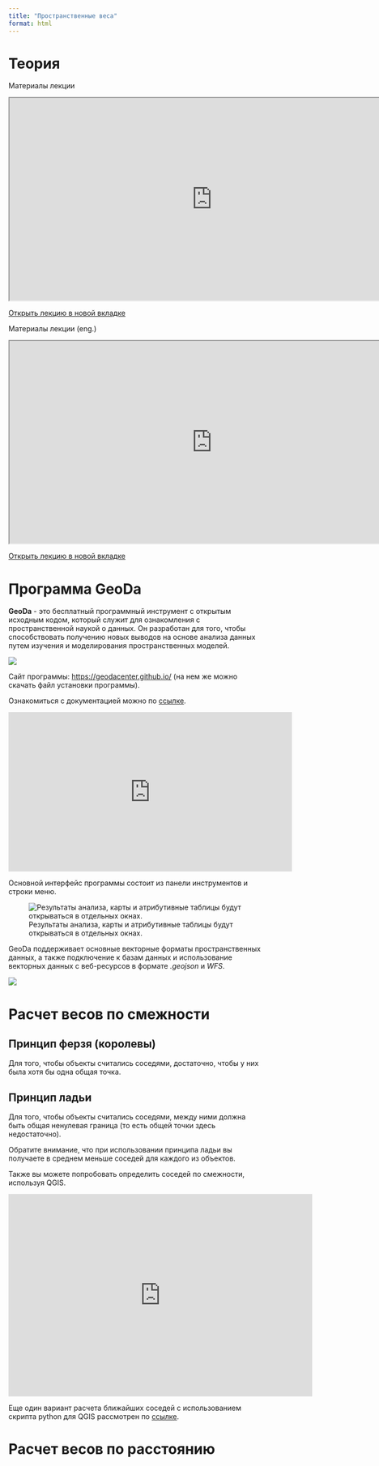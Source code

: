 ```yaml
---
title: "Пространственные веса"
format: html
---
```


# Теория

Материалы лекции

```{=html}
<iframe src="https://baltti.github.io/spatial-weights/" width="800" height="400"></iframe>
```

[Открыть лекцию в новой вкладке](https://baltti.github.io/spatial-weights/){target="_blank"}

Материалы лекции (eng.)

```{=html}
<iframe src="https://baltti.github.io/spatial-weights-eng" width="800" height="400"></iframe>
```

[Открыть лекцию в новой вкладке](https://baltti.github.io/spatial-weights-eng/){target="_blank"}

# Программа GeoDa

**GeoDa** - это бесплатный программный инструмент с открытым исходным кодом, который служит для ознакомления с пространственной наукой о данных. Он разработан для того, чтобы способствовать получению новых выводов на основе анализа данных путем изучения и моделирования пространственных моделей.

![](images/esda.png){fig-align="center"}

Сайт программы: <https://geodacenter.github.io/> (на нем же можно скачать файл установки программы).

::: callout-tip
Ознакомиться с документацией можно по [ссылке](https://geodacenter.github.io/documentation.html).

```{=html}
<iframe width="560" height="315" src="https://www.youtube.com/embed/--8vhhmpgdM?si=l5NZLgepg2xaVY4C" title="YouTube video player" frameborder="0" allow="accelerometer; autoplay; clipboard-write; encrypted-media; gyroscope; picture-in-picture; web-share" referrerpolicy="strict-origin-when-cross-origin" allowfullscreen>

</iframe>
```
:::

Основной интерфейс программы состоит из панели инструментов и строки меню.

![Результаты анализа, карты и атрибутивные таблицы будут открываться в отдельных окнах.](images/Снимок%20экрана%202025-03-26%20в%2012.28.44.png){fig-align="center"}

GeoDa поддерживает основные векторные форматы пространственных данных, а также подключение к базам данных и использование векторных данных с веб-ресурсов в формате *.geojson* и *WFS*.

![](images/Снимок%20экрана%202025-03-26%20в%2012.44.31.png){fig-align="center"}

# Расчет весов по смежности

## Принцип ферзя (королевы)

::: callout-note
Для того, чтобы объекты считались соседями, достаточно, чтобы у них была хотя бы одна общая точка.
:::

## Принцип ладьи

::: callout-note
Для того, чтобы объекты считались соседями, между ними должна быть общая ненулевая граница (то есть общей точки здесь недостаточно).
:::

::: callout-important
Обратите внимание, что при использовании принципа ладьи вы получаете в среднем меньше соседей для каждого из объектов.
:::

::: callout-note
Также вы можете попробовать определить соседей по смежности, используя QGIS.

```{=html}
<iframe width="600" height="400" src="https://www.youtube.com/embed/c7lXotTM7vk?si=rDHN0VWZFlhMI_bh" title="YouTube video player" frameborder="0" allow="accelerometer; autoplay; clipboard-write; encrypted-media; gyroscope; picture-in-picture; web-share" referrerpolicy="strict-origin-when-cross-origin" allowfullscreen></iframe>
```

Еще один вариант расчета ближайших соседей с использованием скрипта python для QGIS рассмотрен по [ссылке](https://gis.stackexchange.com/questions/227431/qgis-neighborhood-analysis).
:::

# Расчет весов по расстоянию
